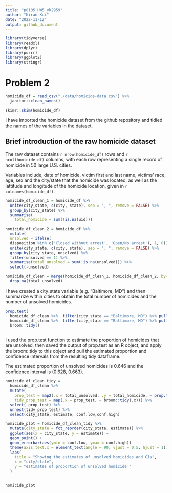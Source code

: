```yaml
---
title: "p8105_HW5_yk2959"
author: "Kiran Kui"
date: "2022-11-12"
output: github_document
---
```


```r
library(tidyverse)
library(readxl)
library(dplyr)
library(purrr)
library(ggplot2)
library(stringr)
```

# Problem 2

```r
homicide_df = read_csv("./data/homicide-data.csv") %>%
  janitor::clean_names() 

skimr::skim(homicide_df)
```

I have imported the homicide dataset from the github repository and tidied the names of the variables in the dataset. 

## Brief introduction of the raw homicide dataset 

The raw dataset contains `r nrow(homicide_df)` rows and `r ncol(homicide_df)` columns, with each row representing a single record of homicide in 50 large U.S. cities. 

Variables include, date of homicide, victim first and last name, victims' race, age, sex and the city/state that the homicide was located, as well as the lattitude and longitude of the homicide location, given in `r colnames(homicide_df)`. 

```r

homicide_df_clean_1 = homicide_df %>% 
  unite(city_state, c(city, state), sep = ", ", remove = FALSE) %>% 
  group_by(city_state) %>% 
  summarise(
    total_homicide = sum(!is.na(uid)))

homicide_df_clean_2 = homicide_df %>% 
  mutate(
  unsolved = ifelse(
  disposition %in% c('Closed without arrest', 'Open/No arrest'), 1, 0)) %>% 
  unite(city_state, c(city, state), sep = ", ", remove = FALSE) %>% 
  group_by(city_state, unsolved) %>% 
  filter(unsolved == 1) %>% 
  summarise(total_unsolved = sum(!is.na(unsolved))) %>% 
  select(-unsolved)

homicide_df_clean = merge(homicide_df_clean_1, homicide_df_clean_2, by='city_state', all.x=TRUE) %>% 
  drop_na(total_unsolved)

```
I have created a city_state variable (e.g. “Baltimore, MD”) and then summarize within cities to obtain the total number of homicides and the number of unsolved homicides. 

```r
prop.test(
  homicide_df_clean %>%  filter(city_state == "Baltimore, MD") %>% pull(total_unsolved),
  homicide_df_clean %>%  filter(city_state == "Baltimore, MD") %>% pull(total_homicide)) %>% 
  broom::tidy()
  
```

I used the prop.test function to estimate the proportion of homicides that are unsolved, then saved the output of prop.test as an R object, and apply the broom::tidy to this object and pull the estimated proportion and confidence intervals from the resulting tidy dataframe. 

The estimated proportion of unsolved homicides is 0.646 and the confidence interval is (0.628, 0.663). 

```r
homicide_df_clean_tidy = 
  homicide_df_clean %>% 
  mutate(
    prop_test = map2(.x = total_unsolved, .y = total_homicide, ~ prop.test(x = .x, n = .y)),
    tidy_prop_test = map(.x = prop_test, ~ broom::tidy(.x))) %>%
  select(-prop_test) %>% 
  unnest(tidy_prop_test) %>% 
  select(city_state, estimate, conf.low,conf.high)

homicide_plot = homicide_df_clean_tidy %>% 
  mutate(city_state = fct_reorder(city_state, estimate)) %>% 
  ggplot(aes(x = city_state, y = estimate)) +
  geom_point() + 
  geom_errorbar(aes(ymin = conf.low, ymax = conf.high))
  theme(axis.text.x = element_text(angle = 90, vjust = 0.5, hjust = 1)) + 
  labs(
    title = "Showing the estimates of unsolved homicides and CIs",
    x = "city/state", 
    y = "estimates of proportion of unsolved homicide "
  )

  
homicide_plot

```
 

